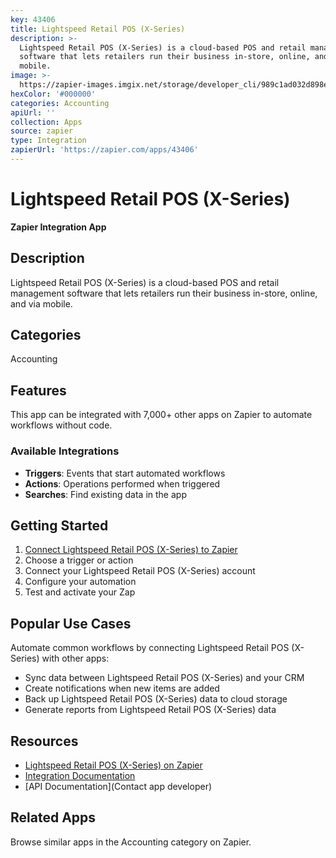 ```yaml
---
key: 43406
title: Lightspeed Retail POS (X-Series)
description: >-
  Lightspeed Retail POS (X-Series) is a cloud-based POS and retail management
  software that lets retailers run their business in-store, online, and via
  mobile.
image: >-
  https://zapier-images.imgix.net/storage/developer_cli/989c1ad032d898e09624a616dbe303e3.png?auto=format%2Ccompress&ixlib=python-3.0.0&q=50
hexColor: '#000000'
categories: Accounting
apiUrl: ''
collection: Apps
source: zapier
type: Integration
zapierUrl: 'https://zapier.com/apps/43406'
---
```

# Lightspeed Retail POS (X-Series)

**Zapier Integration App**

## Description

Lightspeed Retail POS (X-Series) is a cloud-based POS and retail management software that lets retailers run their business in-store, online, and via mobile.

## Categories

Accounting

## Features

This app can be integrated with 7,000+ other apps on Zapier to automate workflows without code.

### Available Integrations

- **Triggers**: Events that start automated workflows
- **Actions**: Operations performed when triggered
- **Searches**: Find existing data in the app

## Getting Started

1. [Connect Lightspeed Retail POS (X-Series) to Zapier](https://zapier.com/apps/43406)
2. Choose a trigger or action
3. Connect your Lightspeed Retail POS (X-Series) account
4. Configure your automation
5. Test and activate your Zap

## Popular Use Cases

Automate common workflows by connecting Lightspeed Retail POS (X-Series) with other apps:

- Sync data between Lightspeed Retail POS (X-Series) and your CRM
- Create notifications when new items are added
- Back up Lightspeed Retail POS (X-Series) data to cloud storage
- Generate reports from Lightspeed Retail POS (X-Series) data

## Resources

- [Lightspeed Retail POS (X-Series) on Zapier](https://zapier.com/apps/43406)
- [Integration Documentation](https://zapier.com/apps/43406/integrations)
- [API Documentation](Contact app developer)

## Related Apps

Browse similar apps in the Accounting category on Zapier.
